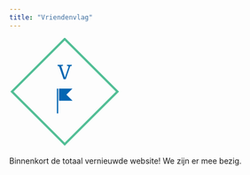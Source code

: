 ```yaml
---
title: "Vriendenvlag"
---
```


<svg xmlns="http://www.w3.org/2000/svg" viewBox="0 0 151.6 151.6" width="200" height="200"><rect id="vierkant" x="23.261966157839517" y="23.261966157839517" transform="rotate(45, 75.8, 75.8)" fill="none" stroke="#51be95" stroke-width="3" width="102.07606768432096" height="102.07606768432096"></rect><g fill="#0466b2" color="#0466b2" transform="translate(53.8 64.6) scale(0.4888889)"><polygon id="vlag" points="28.996,10.204 28.996,44.284 66.885,44.284 49.734,27.131 66.66,10.204 "></polygon><rect id="stok" x="23.115" y="10.204" width="3.621" height="69.592"></rect></g><path  id="v" fill="#0466b2" fill-rule="nonzero" d="M11.14 19.60L8.18 19.60L2.38 3.05Q2.10 2.24 1.89 2.00Q1.68 1.76 1.12 1.65L1.12 1.65L0 1.43L0 0L7.39 0L7.39 1.34L5.85 1.54Q5.29 1.62 5.17 1.92Q5.04 2.21 5.32 2.94L5.32 2.94L10.00 17.19L10.11 17.19L14.81 3.11Q15.06 2.38 14.92 2.06Q14.78 1.74 14.20 1.62L14.20 1.62L12.82 1.32L12.82 0L19.46 0L19.46 1.34L18.09 1.57Q17.61 1.68 17.39 1.93Q17.16 2.18 16.83 3.08L16.83 3.08L11.14 19.60Z" transform="translate(66.07, 37)"></path></svg>  
  
Binnenkort de totaal vernieuwde website! We zijn er mee bezig.

<script>
  var tl = anime.timeline({
});

tl
.add({
  targets: '#vierkant',
  rotate: ['45deg', '405deg'],
  loop: true,
  delay: 1000,
  scale: [0, .8],
  duration: 8000
})
.add({
  targets: '#v, #vlag, #stok',
  opacity: [0,1],
  duration: 3000
}, '-=3000')
.add({
  targets: '#vlag',
  translateY: [36,0],
  duration: 2000,
  easing: 'linear'
}, '-=3000');
</script>